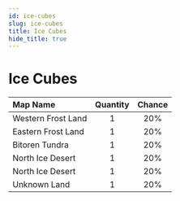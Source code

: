 ---
id: ice-cubes
slug: ice-cubes
title: Ice Cubes
hide_title: true
---


# <ItemIcon iconId="2307" height="32"/> Ice Cubes
|Map Name|Quantity|Chance|
|:--|:-:|:-:|
|Western Frost Land|1|20%|
|Eastern Frost Land|1|20%|
|Bitoren Tundra|1|20%|
|North Ice Desert|1|20%|
|North Ice Desert|1|20%|
|Unknown Land|1|20%|

